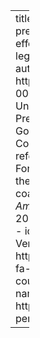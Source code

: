 ---
title: "Government formation in presidentialism: Disentangling the combined effects of pre-electoral coalitions and legislative polarization"
date: 2024-09-23
author:
  - name: Lucas Couto
    url: https://lucascoutoz.netlify.app/
    orcid: 0000-0003-3278-499X
    affiliation: Aarhus University
categories:
  - Coalitional Presidentialism
  - Latin America
  - Government Formation
  - Pre-Electoral Coalitions
  - Presidentialism 
pub-info:
  reference: >-
    <strong>L. Couto</strong>. "Government Formation in Presidentialism: disentangling the combined effects of pre-electoral coalitions and legislative polarisation." <em>Latin American Politics and Society</em> 2024, pp. 1-20. DOI: <a href="https://doi.org/10.1017/lap.2024.30"><code>doi.org/10.1017/lap.2024.30</code></a>.
  links:
    - icon: fa-solid fa-file-pdf
      name: Published Version
      url: https://doi.org/10.1017/lap.2024.30
    - icon: fa-solid fa-file-pdf
      name: Preprint
      url: couto2024.pdf
    - icon: fa-solid fa-file-pdf
      name: Replication Materials
      url: https://dataverse.harvard.edu/dataset.xhtml?persistentId=doi:10.7910/DVN/HFMMFV
  
---